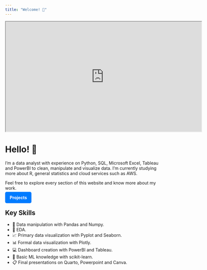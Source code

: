 ```yaml
---
title: "Welcome! 👋" 
---
```


<iframe src="https://drive.google.com/file/d/138z-X7nq6s99TiHzHpZC7Z-L7xnd_Yl_/preview" width="640" height="360" allow="autoplay"></iframe>

# Hello! 👋

I'm a data analyst with experience on Python, SQL, Microsoft Excel, Tableau and PowerBI to clean, manipulate and visualize data.
I'm currently studying more about R, general statistics and cloud services such as AWS.

Feel free to explore every section of this website and know more about my work.

<a href="proyectos.qmd" 
    target="_blank" style="
    background-color:#007BFF;
    color:white;
    padding:10px 15px;
    border-radius:5px;
    text-decoration:none;
    font-weight:bold;"> Projects </a> 

## Key Skills

- 🧽 Data manipulation with Pandas and Numpy.
- 🔎 EDA.
- 📈 Primary data visualization with Pyplot and Seaborn.
- 📊 Formal data visualization with Plotly.
- 💻 Dashboard creation with PowerBI and Tableau.
- 🤖 Basic ML knowledge with scikit-learn.
- 📋 Final presentations on Quarto, Powerpoint and Canva.
